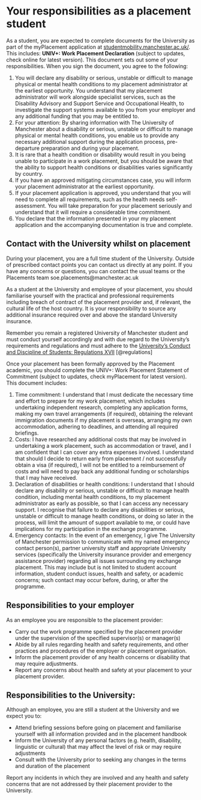 # Your responsibilities as a placement student {#you}

As a student, you are expected to complete documents for the University as part of the myPlacement application at [studentmobility.manchester.ac.uk/](https://studentmobility.manchester.ac.uk/). This includes: **UNIV+: Work Placement Declaration **(subject to updates, check online for latest version). This document sets out some of your responsibilities. When you sign the document, you agree to the following:

1. You will declare any disability or serious, unstable or difficult to manage physical or mental health conditions to my placement administrator at the earliest opportunity. You understand that my placement administrator will work alongside specialist services, such as the Disability Advisory and Support Service and Occupational Health, to investigate the support systems available to you from your employer and any additional funding that you may be entitled to.
1. For your attention: By sharing information with The University of Manchester about a disability or serious, unstable or difficult to manage physical or mental health conditions, you enable us to provide any necessary additional support during the application process, pre-departure preparation and during your placement.
1. It is rare that a health condition or disability would result in you being unable to participate in a work placement, but you should be aware that the ability to support health conditions or disabilities varies significantly by country.
1. If you have an approved mitigating circumstances case, you will inform your placement administrator at the earliest opportunity.
1. If your placement application is approved, you understand that you will need to complete all requirements, such as the health needs self-assessment. You will take preparation for your placement seriously and understand that it
will require a considerable time commitment.
1. You declare that the information presented in your my placement application and the accompanying documentation is true and complete.

##  Contact with the University whilst on placement
During your placement, you are a full time student of the University. Outside of prescribed contact points you can contact us directly at any point. If you have any concerns or questions, you can contact the usual teams or the Placements team soe.placements@manchester.ac.uk

As a student at the University and employee of your placement, you should familiarise yourself with the practical and professional requirements including breach of contract of the placement provider and, if relevant, the cultural life of the host country. It is your responsibility to source any additional insurance required over and above the standard University
insurance.

Remember you remain a registered University of Manchester student and must conduct yourself accordingly and with due regard to the University’s requirements and regulations and must adhere to the
[University’s Conduct and Discipline of Students: Regulations XVII](https://documents.manchester.ac.uk/DocuInfo.aspx?DocID=6530) [@regulations]

Once your placement has been formally approved by the Placement academic, you should complete the UNIV+: Work Placement Statement of Commitment (subject to updates, check myPlacement for latest version). This document includes:


1. Time commitment: I understand that I must dedicate the necessary time and effort to prepare for my work placement, which includes undertaking independent research, completing any application forms, making my own travel arrangements (if required), obtaining the relevant immigration documents if my
placement is overseas, arranging my own accommodation, adhering to deadlines, and attending all required briefings.
2. Costs: I have researched any additional costs that may be involved in undertaking a work placement, such as accommodation or travel, and I am confident that I can cover any extra expenses involved. I understand that should I decide to return early from placement / not successfully obtain a visa (if required), I will not be entitled to a reimbursement of costs and will need to pay back any additional funding or scholarships that I may have received.
3. Declaration of disabilities or health conditions: I understand that I should declare any disability or serious, unstable or difficult to manage health condition, including mental health conditions, to my placement administrator as early as possible, so that I can access any necessary support. I recognise that failure to declare any disabilities or serious, unstable or difficult to manage health conditions, or doing so later in the process, will limit the amount of support available to me, or could have implications for my participation in the exchange programme.
4. Emergency contacts: In the event of an emergency, I give The University of Manchester permission to communicate with my named emergency contact person(s), partner university staff and appropriate University services (specifically the University insurance provider and emergency assistance provider) regarding all issues surrounding my exchange placement. This may include but is not limited to student account information, student conduct issues, health and safety, or academic concerns; such contact
may occur before, during, or after the programme.

## Responsibilities to your employer

As an employee you are responsible to the placement provider:

* Carry out the work programme specified by the placement provider under the supervision of the specified supervisor(s) or manager(s)
* Abide by all rules regarding health and safety requirements, and other practices and procedures of the employer or placement organisation.
* Inform the placement provider of any health concerns or disability that may require adjustments.
* Report any concerns about health and safety at your placement to your placement provider.


## Responsibilities to the University:

Although an employee, you are still a student at the University and we expect you to:

*  Attend briefing sessions before going on placement and familiarise yourself with all information provided and in the placement handbook
* Inform the University of any personal factors (e.g. health, disability, linguistic or cultural) that may affect the level of risk or may require adjustments
* Consult with the University prior to seeking any changes in the terms and duration of the placement

Report any incidents in which they are involved and any health and safety concerns that are not addressed by their placement provider to the University. 

